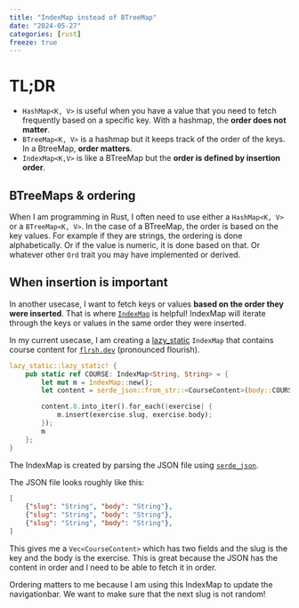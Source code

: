 ```yaml
---
title: "IndexMap instead of BTreeMap"
date: "2024-05-27"
categories: [rust]
freeze: true
---
```



# TL;DR

* `HashMap<K, V>` is useful when you have a value that you need to fetch frequently based on a specific key. With a hashmap, the **order does not matter**. 
* `BTreeMap<K, V>` is a hashmap but it keeps track of the order of the keys. In a BtreeMap, **order matters**. 
* `IndexMap<K,V>` is like a BTreeMap but the **order is defined by insertion order**.

## BTreeMaps & ordering 

When I am programming in Rust, I often need to use either a `HashMap<K, V>` or a `BTreeMap<K, V>`. In the case of a BTreeMap, the order is based on the key values. For example if they are strings, the ordering is done alphabetically. Or if the value is numeric, it is done based on that. Or whatever other `Ord` trait you may have implemented or derived. 

## When insertion is important 

In another usecase, I want to fetch keys or values **based on the order they were inserted**. That is where [`IndexMap`](https://docs.rs/indexmap/latest/indexmap/) is helpful! IndexMap will iterate through the keys or values in the same order they were inserted. 

In my current usecase, I am creating a [lazy_static](https://docs.rs/lazy_static/latest/lazy_static/) `IndexMap` that contains course content for [`flrsh.dev`](https://flrsh.dev)  (pronounced flourish).

```rust
lazy_static::lazy_static! {
    pub static ref COURSE: IndexMap<String, String> = {
        let mut m = IndexMap::new();
        let content = serde_json::from_str::<CourseContent>(body::COURSE_BODY).unwrap();

        content.0.into_iter().for_each(|exercise| {
            m.insert(exercise.slug, exercise.body);
        });
        m
    };
}
```

The IndexMap is created by parsing the JSON file using [`serde_json`](https://docs.rs/serde_json). 

The JSON file looks roughly like this: 

```json
[
    {"slug": "String", "body": "String"},
    {"slug": "String", "body": "String"},
    {"slug": "String", "body": "String"},
]
```

This gives me a `Vec<CourseContent>` which has two fields and the slug is the key and the body is the exercise. This is great because the JSON has the content in order and I need to be able to fetch it in order. 

Ordering matters to me because I am using this IndexMap to update the navigationbar. We want to make sure that the next slug is not random! 






